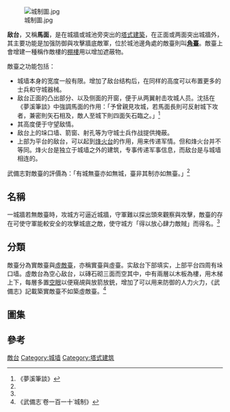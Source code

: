 [[File:城制圖.jpg|thumb]]

'''敌台'''，又稱'''馬面'''，是在城牆或城池旁突出的[[塔式建築|塔式建築]]，在正面或两面突出城牆外，其主要功能是加强防御與攻擊牆底敵軍，位於城池邊角處的敵臺則叫'''[[角臺|角臺]]'''。敵臺上會增建一種稱作敵樓的[[棚樓|棚樓]]用以增加遮蔽物。

敵臺之功能包括：
*城墙本身的宽度一般有限。增加了敌台结构后，在同样的高度可以布置更多的士兵和守城器械。
*敌台正面的凸出部分、以及侧面的开窗，便于从两翼射击攻城人员。沈括在《夢溪筆談》中強調馬面的作用：「予曾親見攻城，若馬面長則可反射城下攻者，兼密則矢石相及，敵人至城下則四面矢石臨之。」<ref>《夢溪筆談》</ref>
*其高度便于守望敌情。
*敌台上的垛口墙、箭窗、射孔等为守城士兵作战提供掩蔽。
*上部为平台的敌台，可以起到[[烽火台|烽火台]]的作用，用来传递军情。但和烽火台并不等同。烽火台是独立于城墙之外的建筑，专事传递军事信息，而敌台是与城墙相连的。

武備志對敵臺的評價為：「有城無臺亦如無城，臺非其制亦如無臺。」<ref name="武備志"/>

==名稱==
一城牆若無敵臺時，攻城方可逼近城牆，守軍難以探出頭來觀察與攻擊，敵臺的存在可使守軍能較安全的攻擊城底之敵，使守城方「得以放心肆力敵賊」而得名。<ref name="武備志"/>

==分類==
敵臺分為實敵臺與[[虛敵臺|虛敵臺]]，亦稱實臺與虛臺。实敌台下部填实，上部平台四周有垛口墙。虛敵台為空心敌台，以磚石砌三面而空其中，中有兩層以木板為樓，用木梯上下，每層多置[[銃眼|空眼]]以便窺覘與放箭放銃，增加了可以用来防御的人力火力，《武備志》記載築實敵臺不如築虛敵臺。<ref name="武備志">《武備志˙卷一百一十˙城制》</ref>

==圖集==
{{Gallery|width=180|lines=3
|File:Jinshangling2.jpg|金山岭[[长城|长城]]的敌台。
|File:XiAn_CityWall_DiLou.jpg|[[西安城墙|西安城墙]]的敌臺。
|File:临海古城墙敌楼.JPG|[[临海市|临海市]]古城墙上的双层敌台。[[戚继光|戚继光]]所创，始建于[[明朝|明]][[嘉靖|嘉靖]]年间。
|File:Krak des Chevaliers 13.jpg|[[騎士堡|騎士堡]]城牆上的方形與圓形敵臺。
|File:Ávila 24-8-2002.jpg|[[阿維拉|阿維拉]]城牆上的半圓形敵臺。
}}

==參考==
{{reflist}}

[[Category:敵台|]]
[[Category:城墙|Category:城墙]]
[[Category:塔式建筑|Category:塔式建筑]]